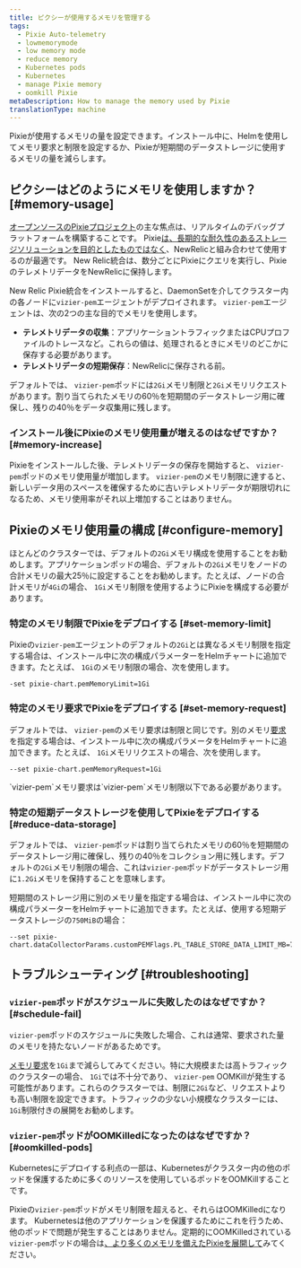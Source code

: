 ```yaml
---
title: ピクシーが使用するメモリを管理する
tags:
  - Pixie Auto-telemetry
  - lowmemorymode
  - low memory mode
  - reduce memory
  - Kubernetes pods
  - Kubernetes
  - manage Pixie memory
  - oomkill Pixie
metaDescription: How to manage the memory used by Pixie
translationType: machine
---
```


Pixieが使用するメモリの量を設定できます。インストール中に、Helmを使用してメモリ要求と制限を設定するか、Pixieが短期間のデータストレージに使用するメモリの量を減らします。

## ピクシーはどのようにメモリを使用しますか？ [#memory-usage]

[オープンソースのPixieプロジェクト](https://github.com/pixie-io/pixie)の主な焦点は、リアルタイムのデバッグプラットフォームを構築することです。 Pixie[は、長期的な耐久性のあるストレージソリューションを目的としたものではなく](https://docs.px.dev/about-pixie/faq/#data-collection-how-much-data-does-pixie-store)、NewRelicと組み合わせて使用するのが最適です。 New Relic統合は、数分ごとにPixieにクエリを実行し、PixieのテレメトリデータをNewRelicに保持します。

New Relic Pixie統合をインストールすると、DaemonSetを介してクラスター内の各ノードに`vizier-pem`エージェントがデプロイされます。 `vizier-pem`エージェントは、次の2つの主な目的でメモリを使用します。

* **テレメトリデータの収集**：アプリケーショントラフィックまたはCPUプロファイルのトレースなど。これらの値は、処理されるときにメモリのどこかに保存する必要があります。
* **テレメトリデータの短期保存**：NewRelicに保存される前。

デフォルトでは、 `vizier-pem`ポッドには`2Gi`メモリ制限と`2Gi`メモリリクエストがあります。割り当てられたメモリの60％を短期間のデータストレージ用に確保し、残りの40％をデータ収集用に残します。

### インストール後にPixieのメモリ使用量が増えるのはなぜですか？ [#memory-increase]

Pixieをインストールした後、テレメトリデータの保存を開始すると、 `vizier-pem`ポッドのメモリ使用量が増加します。 `vizier-pem`のメモリ制限に達すると、新しいデータ用のスペースを確保するために古いテレメトリデータが期限切れになるため、メモリ使用率がそれ以上増加することはありません。

## Pixieのメモリ使用量の構成 [#configure-memory]

ほとんどのクラスターでは、デフォルトの`2Gi`メモリ構成を使用することをお勧めします。アプリケーションポッドの場合、デフォルトの`2Gi`メモリをノードの合計メモリの最大25％に設定することをお勧めします。たとえば、ノードの合計メモリが`4Gi`の場合、 `1Gi`メモリ制限を使用するようにPixieを構成する必要があります。

### 特定のメモリ制限でPixieをデプロイする [#set-memory-limit]

Pixieの`vizier-pem`エージェントのデフォルトの`2Gi`とは異なるメモリ制限を指定する場合は、インストール中に次の構成パラメーターをHelmチャートに追加できます。たとえば、 `1Gi`のメモリ制限の場合、次を使用します。

```
-set pixie-chart.pemMemoryLimit=1Gi
```

### 特定のメモリ要求でPixieをデプロイする [#set-memory-request]

デフォルトでは、 `vizier-pem`のメモリ要求は制限と同じです。別のメモリ[要求](https://kubernetes.io/docs/concepts/configuration/manage-resources-containers/#requests-and-limits)を指定する場合は、インストール中に次の構成パラメータをHelmチャートに追加できます。たとえば、 `1Gi`メモリリクエストの場合、次を使用します。

```
--set pixie-chart.pemMemoryRequest=1Gi
```

<Callout variant="important">
  `vizier-pem`メモリ要求は`vizier-pem`メモリ制限以下である必要があります。
</Callout>

### 特定の短期データストレージを使用してPixieをデプロイする [#reduce-data-storage]

デフォルトでは、 `vizier-pem`ポッドは割り当てられたメモリの60％を短期間のデータストレージ用に確保し、残りの40％をコレクション用に残します。デフォルトの`2Gi`メモリ制限の場合、これは`vizier-pem`ポッドがデータストレージ用に`1.2Gi`メモリを保持することを意味します。

短期間のストレージ用に別のメモリ量を指定する場合は、インストール中に次の構成パラメーターをHelmチャートに追加できます。たとえば、使用する短期データストレージの`750MiB`の場合：

```
--set pixie-chart.dataCollectorParams.customPEMFlags.PL_TABLE_STORE_DATA_LIMIT_MB=750
```

## トラブルシューティング [#troubleshooting]

### `vizier-pem`ポッドがスケジュールに失敗したのはなぜですか？ [#schedule-fail]

`vizier-pem`ポッドのスケジュールに失敗した場合、これは通常、要求された量のメモリを持たないノードがあるためです。

[メモリ要求](#set-memory-request)を`1Gi`まで減らしてみてください。特に大規模または高トラフィックのクラスターの場合、 `1Gi`では不十分であり、 `vizier-pem` OOMKillが発生する可能性があります。これらのクラスターでは、制限に`2Gi`など、リクエストよりも高い制限を設定できます。トラフィックの少ない小規模なクラスターには、 `1Gi`制限付きの展開をお勧めします。

### `vizier-pem`ポッドがOOMKilledになったのはなぜですか？ [#oomkilled-pods]

Kubernetesにデプロイする利点の一部は、Kubernetesがクラスター内の他のポッドを保護するために多くのリソースを使用しているポッドをOOMKillすることです。

Pixieの`vizier-pem`ポッドがメモリ制限を超えると、それらはOOMKilledになります。 Kubernetesは他のアプリケーションを保護するためにこれを行うため、他のポッドで問題が発生することはありません。定期的にOOMKilledされている`vizier-pem`ポッドの場合は[、より多くのメモリを備えたPixieを展開して](#set-memory-limit)みてください。